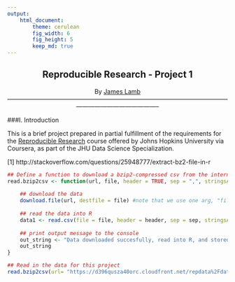 ```yaml
---
output:
    html_document:
        theme: cerulean
        fig_width: 6
        fig_height: 5
        keep_md: true
---
```


<center> <h2>Reproducible Research - Project 1</h2> </center>
<center> By [James Lamb](http://www.linkedin.com/in/jameslamb1/)</center>
<center>-----------------------------------------------------------------------------------------------------------------------------------------------------</center>

###I. Introduction

This is a brief project prepared in partial fulfillment of the requirements for the [Reproducible Research](https://class.coursera.org/repdata-010) course offered by Johns Hopkins University via Coursera, as part of the JHU Data Science Specialization. 

[1] http://stackoverflow.com/questions/25948777/extract-bz2-file-in-r


```r
## Define a function to download a bzip2-compressed csv from the internet, read it in to R                       
read.bzip2csv <- function(url, file, header = TRUE, sep = ",", stringsAsFactors = FALSE){
    
    ## download the data
    download.file(url, destfile = file) #note that we use one arg, "file", for destfile and later for the read in to R
    
    ## read the data into R
    data1 <- read.csv(file = file, header = header, sep = sep, stringsAsFactors = stringsAsFactors)
   
    ## print output message to the console
    out_string <- "Data downloaded succesfully, read into R, and stored in object data1."
    out_string
}

## Read in the data for this project
read.bzip2csv(url= "https://d396qusza40orc.cloudfront.net/repdata%2Fdata%2FStormData.csv.bz2", file = ".\\SStormdata.csv.bz2", sep = ",", header = TRUE, stringsAsFactors = FALSE)
```